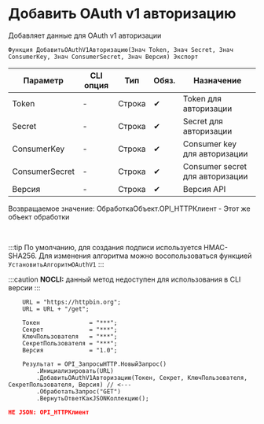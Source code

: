 ﻿---
sidebar_position: 4
description: Добавить OAuth v1 авторизацию  и другие функции для работы с HTTP-клиент в Открытом пакете интеграций - бесплатной open-source библиотеке интеграций для 1С:Предприятие 8, OneScript и CLI
keywords: [1C, 1С, 1С:Предприятие, 1С:Предприятие 8.3, API, Интеграция, Сервисы, Обмен, OneScript, CLI, HTTP-клиент]
---


# Добавить OAuth v1 авторизацию 
 Добавляет данные для OAuth v1 авторизации



`Функция ДобавитьOAuthV1Авторизацию(Знач Token, Знач Secret, Знач ConsumerKey, Знач ConsumerSecret, Знач Версия) Экспорт`

  | Параметр | CLI опция | Тип | Обяз. | Назначение |
  |-|-|-|-|-|
  | Token | - | Строка | &#x2714; | Token для авторизации |
  | Secret | - | Строка | &#x2714; | Secret для авторизации |
  | ConsumerKey | - | Строка | &#x2714; | Consumer key для авторизации |
  | ConsumerSecret | - | Строка | &#x2714; | Consumer secret для авторизации |
  | Версия | - | Строка | &#x2714; | Версия API |

  
  Возвращаемое значение:   ОбработкаОбъект.OPI_HTTPКлиент -  Этот же объект обработки

<br/>

:::tip
По умолчанию, для создания подписи используется HMAC-SHA256. Для изменения алгоритма можно восопользоваться функцией `УстановитьАлгоритмOAuthV1`
:::

:::caution
**NOCLI:** данный метод недоступен для использования в CLI версии
:::
<br/>



```bsl title="Пример использования для 1С:Предприятие/OneScript"
    URL = "https://httpbin.org";
    URL = URL + "/get";

    Токен              = "***";
    Секрет             = "***";
    КлючПользователя   = "***";
    СекретПользователя = "***";
    Версия             = "1.0";

    Результат = OPI_ЗапросыHTTP.НовыйЗапрос()
        .Инициализировать(URL)
        .ДобавитьOAuthV1Авторизацию(Токен, Секрет, КлючПользователя, СекретПользователя, Версия) // <---
        .ОбработатьЗапрос("GET")
        .ВернутьОтветКакJSONКоллекцию();
```
    



```json title="Результат"
НЕ JSON: OPI_HTTPКлиент
```
